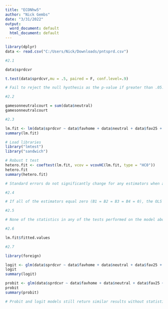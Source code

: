 ```yaml
---
title: "ECONhw5"
author: "Nick Gembs"
date: "3/31/2022"
output:
  word_document: default
  html_document: default
---
```


```r
library(dplyr)
data <- read.csv("C:/Users/Nick/Downloads/pntsprd.csv")

#2.1

data$sprdcvr

t.test(data$sprdcvr,mu = .5, paired = F, conf.level=.9)

# Fail to reject the null hyothesis as the p-value if greater than .05.
```

```r
#2.2

gamesonneutralcourt = sum(data$neutral)
gamesonneutralcourt
```
```r
#2.3

lm.fit <- lm(data$sprdcvr ~ data$favhome + data$neutral + data$fav25 + data$und25)
summary(lm.fit)

# Load libraries
library("lmtest")
library("sandwich")

# Robust t test
hetero.fit <- coeftest(lm.fit, vcov = vcovHC(lm.fit, type = "HC0"))
hetero.fit
summary(hetero.fit)

# Standard errors do not significantly change for any estimators when assuming heteroskedasticity robust model. heteroskedasticity robust model is more significant (lower p-values).
```

```r
#2.4

# If all of the estimators equal zero (B1 = B2 = B3 = B4 = 0), the OLS fit will just be a horizontal line across the data with a y value at the mean of the regressand (sprdcvr). Since sprdcvr is binary and all estimators equal zero, variance of error will not be dependent on any regressor, suggesting homoskedascticity.
```

```r
#2.5

# None of the statistics in any of the tests performed on the model above have shown any significance of relationship between the regressors and if the game will cover the spread. This suggests that the market of sports betting is efficient and that one cannot use available data to get advantage in calling sports bets.
```

```r
#2.6

lm.fit$fitted.values
```


```r
#2.7

library(foreign)

logit <- glm(data$sprdcvr ~ data$favhome + data$neutral + data$fav25 + data$und25, family=binomial(link="logit")) 
logit
summary(logit)

probit <- glm(data$sprdcvr ~ data$favhome + data$neutral + data$fav25 + data$und25, family=binomial(link="probit")) 
probit
summary(probit)

# Probit and logit models still return similar results without statisticsal significance.
```

